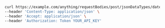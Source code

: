 ```bash showLineNumbers copy filename="Request Body Post Json Data Types Date usage example"
curl https://example.com/anything/requestBodies/post/jsonDataTypes/date \
--header 'Content-Type: application/json' \
--header 'Accept: application/json' \
--header 'Authorization: Token YOUR_API_KEY'
```
